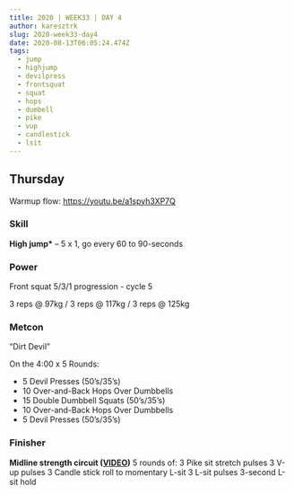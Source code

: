 ```yaml
---
title: 2020 | WEEK33 | DAY 4
author: karesztrk
slug: 2020-week33-day4
date: 2020-08-13T06:05:24.474Z
tags:
  - jump
  - highjump
  - devilpress
  - frontsquat
  - squat
  - hops
  - dumbell
  - pike
  - vup
  - candlestick
  - lsit
---
```


## Thursday

Warmup flow: <https://youtu.be/a1spyh3XP7Q>

### Skill

**High jump\*** – 5 x 1, go every 60 to 90-seconds

### Power

Front squat 5/3/1 progression - cycle 5

3 reps @ 97kg / 3 reps @ 117kg / 3 reps @ 125kg

### Metcon

“Dirt Devil”

On the 4:00 x 5 Rounds:

- 5 Devil Presses (50’s/35’s)
- 10 Over-and-Back Hops Over Dumbbells
- 15 Double Dumbbell Squats (50’s/35’s)
- 10 Over-and-Back Hops Over Dumbbells
- 5 Devil Presses (50’s/35’s)

### Finisher

**Midline strength circuit ([VIDEO](https://vimeo.com/275530118/67ff0509b2))**
5 rounds of:
3 Pike sit stretch pulses
3 V-up pulses
3 Candle stick roll to momentary L-sit
3 L-sit pulses
3-second L-sit hold
